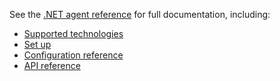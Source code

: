 See the [.NET agent reference](https://www.elastic.co/guide/en/apm/agent/dotnet/current/intro.html) for full documentation, including:

* [Supported technologies](https://www.elastic.co/guide/en/apm/agent/dotnet/current/supported-technologies.html)
* [Set up](https://www.elastic.co/guide/en/apm/agent/dotnet/current/setup.html)
* [Configuration reference](https://www.elastic.co/guide/en/apm/agent/dotnet/current/configuration.html)
* [API reference](https://www.elastic.co/guide/en/apm/agent/dotnet/current/public-api.html)
